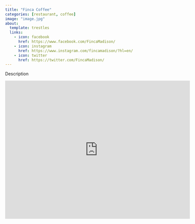 ```yaml
---
title: "Finca Coffee"
categories: [restaurant, coffee]
image: "image.jpg"
about:
  template: trestles
  links:
    - icon: facebook
      href: https://www.facebook.com/FincaMadison/
    - icon: instagram
      href: https://www.instagram.com/fincamadison/?hl=en/
    - icon: twitter
      href: https://twitter.com/FincaMadison/
---
```

Description
```{=html}
<iframe src="https://www.google.com/maps/embed?pb=!1m18!1m12!1m3!1d2916.3761474104526!2d-89.37774518429164!3d43.03351670029665!2m3!1f0!2f0!3f0!3m2!1i1024!2i768!4f13.1!3m3!1m2!1s0x0%3A0x2176951aefce242e!2sFinca%20Coffee!5e0!3m2!1sen!2sus!4v1662062774254!5m2!1sen!2sus" width="600" height="450" style="border:0;" allowfullscreen="" loading="lazy" referrerpolicy="no-referrer-when-downgrade"></iframe>
```
